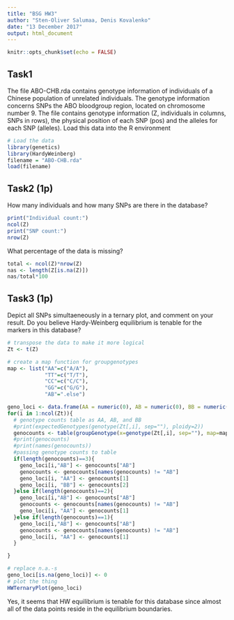 ```yaml
---
title: "BSG HW3"
author: "Sten-Oliver Salumaa, Denis Kovalenko"
date: "13 December 2017"
output: html_document
---
```


```r
knitr::opts_chunk$set(echo = FALSE)
```

## Task1
The file ABO-CHB.rda contains genotype information of individuals of a Chinese population of unrelated
individuals. The genotype information concerns SNPs the ABO bloodgroup region, located
on chromosome number 9. The file contains genotype information (Z, individuals in columns, SNPs
in rows), the physical position of each SNP (pos) and the alleles for each SNP (alleles). Load
this data into the R environment

```r
# Load the data
library(genetics)
library(HardyWeinberg)
filename = "ABO-CHB.rda"
load(filename)
```


## Task2 (1p)
How many individuals and how many SNPs are there in the database?

```r
print("Individual count:")
ncol(Z)
print("SNP count:")
nrow(Z)
```
What percentage of the data is missing?

```r
total <- ncol(Z)*nrow(Z)
nas <- length(Z[is.na(Z)])
nas/total*100
```

## Task3 (1p)
Depict all SNPs simultaeneously in a ternary plot, and comment on your result. Do you
believe Hardy-Weinberg equilibrium is tenable for the markers in this database?

```r
# transpose the data to make it more logical
Zt <- t(Z)

# create a map function for groupgenotypes
map <- list("AA"=c("A/A"),
            "TT"=c("T/T"),
            "CC"=c("C/C"),
            "GG"=c("G/G"),
            "AB"=".else")

geno_loci <- data.frame(AA = numeric(0), AB = numeric(0), BB = numeric(0))
for(i in 1:ncol(Zt)){
  # genotype counts table as AA, AB, and BB
  #print(expectedGenotypes(genotype(Zt[,i], sep=""), ploidy=2))
  genocounts <- table(groupGenotype(x=genotype(Zt[,i], sep=""), map=map, factor=FALSE))
  #print(genocounts)
  #print(names(genocounts))
  #passing genotype counts to table
  if(length(genocounts)==3){
    geno_loci[i,"AB"] <- genocounts["AB"]  
    genocounts <- genocounts[names(genocounts) != "AB"]
    geno_loci[i, "AA"] <- genocounts[1]
    geno_loci[i, "BB"] <- genocounts[2]
  }else if(length(genocounts)==2){
    geno_loci[i,"AB"] <- genocounts["AB"]  
    genocounts <- genocounts[names(genocounts) != "AB"]
    geno_loci[i, "AA"] <- genocounts[1]
  }else if(length(genocounts)==1){
    geno_loci[i,"AB"] <- genocounts["AB"]  
    genocounts <- genocounts[names(genocounts) != "AB"]
    geno_loci[i, "AA"] <- genocounts[1]
  }

}

# replace n.a.-s
geno_loci[is.na(geno_loci)] <- 0
# plot the thing
HWTernaryPlot(geno_loci)
```

Yes, it seems that HW equilibrium is tenable for this database since almost all of the data points reside in the equilibrium boundaries.




```r



```

```r



```


```r



```


```r



```


```r



```


```r



```

```r



```